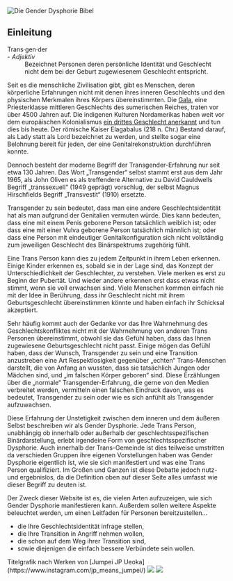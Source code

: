 
<Meta
  title="Die Gender Dysphorie Bibel"
  linkTitle="Einleitung"
  description="Ein Eintauchen in die Vielfalt der Arten, wie sich Gender-Dysphorie manifestiert und was es bedeutet, Transgender zu sein."
  url="/de/"
/>

<Disclaimer />

<Image
  src="/de/titlecard.png"
  srcSizes="(max-width: 800px) 100vw, (max-width: 1000px) 70vw, 767px"
  alt="Die Gender Dysphorie Bibel"
  titlecard
/>

## Einleitung

<Gutter>
  <Quote>
    <dt>Trans·gen·der</dt> - <em>Adjektiv</em>
    <dd>Bezeichnet Personen deren persönliche Identität und Geschlecht nicht dem bei der Geburt zugewiesenem Geschlecht entspricht.</dd>
  </Quote>
</Gutter>

Seit es die menschliche Zivilisation gibt, gibt es Menschen, deren körperliche Erfahrungen nicht mit denen ihres inneren Geschlechts und den physischen Merkmalen ihres Körpers übereinstimmten. Die [Gala](https://de.abcdef.wiki/wiki/Gala_(priests)), eine Priesterklasse mittleren Geschlechts des sumerischen Reiches, traten vor über 4500 Jahren auf. Die indigenen Kulturen Nordamerikas haben weit vor dem europäischen Kolonialismus [ein drittes Geschlecht anerkannt](https://de.wikipedia.org/wiki/Drittes_Geschlecht) und tun dies bis heute. Der römische Kaiser Elagabalus (218 n. Chr.) Bestand darauf, als Lady statt als Lord bezeichnet zu werden, und stellte sogar eine Belohnung bereit für jeden, der eine Genitalrekonstruktion durchführen konnte. 

Dennoch besteht der moderne Begriff der Transgender-Erfahrung nur seit etwa 130 Jahren. Das Wort „Transgender“ selbst stammt erst aus dem Jahr 1965, als John Oliven es als treffendere Alternative zu David Cauldwells Begriff „transsexuell“ (1949 geprägt) vorschlug, der selbst Magnus Hirschfields Begriff „Transvestit“ (1910) ersetzte.

Transgender zu sein bedeutet, dass man eine andere Geschlechtsidentität hat als man aufgrund der Genitalien vermuten würde. Dies kann bedeuten, dass eine mit einem Penis geborene Person tatsächlich weiblich ist; oder dass eine mit einer Vulva geborene Person tatsächlich männlich ist; oder dass eine Person mit eindeutiger Genitalkonfiguration sich nicht vollständig zum jeweiligen Geschlecht des Binärspektrums zugehörig fühlt.

Eine Trans Person kann dies zu jedem Zeitpunkt in ihrem Leben erkennen. Einige Kinder erkennen es, sobald sie in der Lage sind, das Konzept der Unterschiedlichkeit der Geschlechter, zu verstehen. Viele merken es erst zu Beginn der Pubertät. Und wieder andere erkennen erst dass etwas nicht stimmt, wenn sie voll erwachsen sind. Viele Menschen kommen einfach nie mit der Idee in Berührung, dass ihr Geschlecht nicht mit ihrem Geburtsgeschlecht übereinstimmen könnte und haben einfach ihr Schicksal akzeptiert.

Sehr häufig kommt auch der Gedanke vor das Ihre Wahrnehmung des Geschlechtskonfliktes nicht mit der Wahrnehmung von anderen Trans Personen übereinstimmt, obwohl sie das Gefühl haben, dass das Ihnen zugewiesene Geburtsgeschlecht nicht passt. Einige mögen das Gefühl haben, dass der Wunsch, Transgender zu sein und eine Transition anzustreben eine Art Respektlosigkeit gegenüber „echten“ Trans-Menschen darstellt, die von Anfang an wussten, dass sie tatsächlich Jungen oder Mädchen sind, und „im falschen Körper geboren“ sind. Diese Erzählungen über die „normale“ Transgender-Erfahrung, die gerne von den Medien verbreitet werden, vermitteln einen falschen Eindruck davon, was es bedeutet, Transgender zu sein oder wie es sich anfühlt als Transgender aufzuwachsen.

Diese Erfahrung der Unstetigkeit zwischen dem inneren und dem äußeren Selbst beschreiben wir als Gender Dysphorie. Jede Trans Person, unabhängig ob innerhalb oder außerhalb der geschlechtsspezifischen Binärdarstellung, erlebt irgendeine Form von geschlechtsspezifischer Dysphorie. Auch innerhalb der Trans-Gemeinde ist dies teilweise umstritten da verschieden Gruppen ihre eigenen Vorstellungen haben was Gender Dysphorie eigentlich ist, wie sie sich manifestiert und was eine Trans Person qualifiziert. Im Großen und Ganzen ist diese Debatte jedoch nutz- und ergebnislos, da die Definition oben auf dieser Seite alles umfasst wie dieser Begriff zu deuten ist.

Der Zweck dieser Website ist es, die vielen Arten aufzuzeigen, wie sich Gender Dysphorie manifestieren kann. Außerdem sollen weitere Aspekte beleuchtet werden, um einen Leitfaden für Personen bereitzustellen...

- die Ihre Geschlechtsidentität infrage stellen,
- die Ihre Transition in Angriff nehmen wollen,
- die schon auf dem Weg ihrer Transition sind,
- sowie diejenigen die einfach bessere Verbündete sein wollen.

<Card>
  <Card.Content>
    <Text variant="muted">Titelgrafik nach Werken von [Jumpei JP Ueoka](https://www.instagram.com/jp_means_jumpei/)</Text>
  </Card.Content>
  <Grid columns={2}>
    <Image src="/en/images/jpjumpei_1.jpg" href="https://www.instagram.com/p/Bq2uRCtFttU/" />
    <Image src="/en/images/jpjumpei_2.jpg" href="https://www.instagram.com/p/BlA3IUrAnTi/" />
  </Grid>
</Card>

